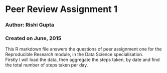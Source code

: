 # Peer Review Assignment 1
### Author: Rishi Gupta
### Created on June, 2015
This R markdown file answers the questions of peer assignment one for the Reproducible Research module, in the Data Science specialisation.  
Firstly I will load the data, then aggregate the steps taken, by date and find the total number of steps taken per day.
